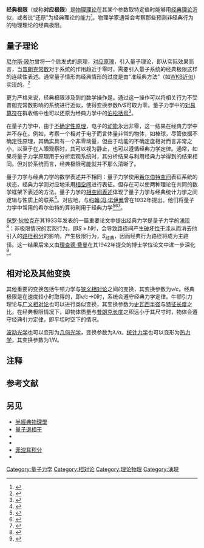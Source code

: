 {{NoteTA|G1=物理学}}
'''经典极限'''（或称'''对应极限'''）是[[理论物理学|物理理论]]在其某个参数取特定值时能够用[[经典物理学|经典理论]]近似，或者说“还原”为经典理论的能力<ref>{{cite book|language=en|first=Bohm|last=D.|title=Quantum Theory|publisher=Dover Publications|year=1989|isbn=0-486-65969-0}}</ref>。物理学家通常会考察那些预测非经典行为的物理理论的经典极限。

==量子理论==
[[尼尔斯·玻尔|尼尔斯·玻尔]]曾将一个启发式的原理，[[对应原理|对应原理]]，引入量子理论，即从实际效果而言，当[[普朗克常数|普朗克常数]]对于系统的作用趋近于零时，需要引入量子系统的经典极限这样的连续性表述。通常量子情形向经典情形的过度是由“准经典方法”（如[[WKB近似|WKB近似]]）实现的。<ref>{{cite book|author1= Л·Д·朗道|author2=Е·М·栗弗席兹|author3=严肃（译）|author4=喀兴林（校）|title=《理论物理学教程第三卷·量子力学（非相对论理论）》|location=北京|publisher=高等教育出版社|isbn=978-7-04-024306-2|pages=18|language=zh-cn}}</ref>  

更为严格来说，经典极限涉及到的数学操作是{{le|群收缩|group contraction}}。通过这一操作可以将相关行为不受普朗克常数影响的系统进行近似，使得变换参数''ħ/S''可取为零{{efn|参见{{le|维格纳-外尔变换|Wigner-Weyl transformation}}}}。量子力学中的[[对易算符|对易算符]]在群收缩中也可以还原为经典力学中的[[泊松括号|泊松括号]]<ref>{{Cite journal |language=en| last1 = Curtright | first1 = T. L. | last2 = Zachos | first2 = C. K. | doi = 10.1142/S2251158X12000069 | title = Quantum Mechanics in Phase Space | journal = Asia Pacific Physics Newsletter | volume = 01 | pages = 37 | year = 2012 | pmid =  | pmc = }}</ref>。

在量子力学中，由于[[不确定性原理|不确定性原理]]，电子的[[动能|动能]]永远非零，这一结果在经典力学中并不存在。例如，考察一个相对于电子而言体量非常的物体，如棒球，尽管依据不确定性原理，其确实具有一个非零动量，但由于动能的不确定度相对而言非常之小，以至于在人眼观察时，其可以视为静止，也可以遵循经典力学定律。通常，如果将量子力学原理用于分析宏观系统时，其分析结果与利用经典力学得到的结果相同。但对於{{le|量子混沌|quantum chaos}}系统而言，经典极限可能就并不那么清晰了。

量子力学与经典力学的数学表述并不相同：量子力学使用[[希尔伯特空间|希尔伯特空间]]表征系统的状态，经典力学则对应地采用[[相空间|相空间]]进行表征。但存在可以使两种理论在共同的数学框架下表述的方法。量子力学的[[相空间表述|相空间表述]]体现了量子力学与经典统计力学之间逻辑与性质上的联系<ref>{{Cite journal|language=en | last1 = Bracken | first1 = A. | last2 = Wood | first2 = J. | doi = 10.1103/PhysRevA.73.012104 | title = Semiquantum versus semiclassical mechanics for simple nonlinear systems | journal = Physical Review A | volume = 73 | year = 2006 | pmid =  | pmc = |arxiv = quant-ph/0511227 |bibcode = 2006PhRvA..73a2104B }}</ref>。对应地，{{le|伯纳德·库普曼|Bernard Koopman}}与[[约翰·冯·诺伊曼|约翰·冯·诺伊曼]]曾在1932年提出{{le|一种经典力学的表述方式|Koopman–von Neumann classical mechanics}}。他们将量子力学中常用的希尔伯特的算符利用于经典力学<ref>{{cite journal|last1= Koopman|first1=B. O.|last2=von Neumann|first2=J|title=Dynamical systems of continuous spectra|journal=Proc. Natl. Acad. Sci. U.S.A.|volume=18|year=1932|issue=3|pages=255–263|language=en|url= http://www.ncbi.nlm.nih.gov/pmc/articles/PMC1076203/pdf/pnas01731-0045.pdf}}</ref><ref>{{Cite thesis|language=en |degree= doctoral|title=Topics in Koopman-von Neumann Theory|last=Mauro |first=D. |year=2003|arxiv=quant-ph/0301172}}</ref><ref>{{Cite journal|language=en | last1 = Bracken | first1 = A. J. | title = Quantum mechanics as an approximation to classical mechanics in Hilbert space | doi = 10.1088/0305-4470/36/23/101 | journal = Journal of Physics A: Mathematical and General | volume = 36 | issue = 23 | pages = L329 | year = 2003 | pmid =  | pmc = }}</ref>。

[[保罗·狄拉克|保罗·狄拉克]]在其1933年发表的一篇重要论文中提出经典力学是量子力学的[[涌现|涌现]]<ref>{{cite journal|last=Dirac |first=P.A.M.|year=1933|language=en|title=The Lagrangian in quantum mechanics|journal=Phys. Z. der Sowjetunion|volume=3 |pages=64-71}}</ref>：非极限情况的宏观行为，即''S'' » ''ħ''时，会导致路径间产生[[破坏性干涉|破坏性干涉]]从而消去他引入的[[路径积分表述|路径积分]]的影响，产生极限行为，''S''<sub>经典</sub>，因而经典行为路径将成为主路径。这一结果后来又由[[理查德·费曼|理查德·费曼]]在其1942年提交的博士学位论文中进一步深化<ref>{{cite book|language=en|last=Feynman|first=R. P.|year=2005|editor=Laurie M. Brown|chapter=The Principle of Least Action in Quantum Mechanics", Ph.D. Dissertation, Princeton University|publisher=World Scientific publishers|title=Feynman's Thesis: a New Approach to Quantum Theory|url=https://archive.org/details/feynmansthesisne00feyn_0|isbn=978-981-256-380-4}}</ref>{{efn|参见[[量子退相干|量子退相干]]}}。

==相对论及其他变换==
其他重要的变换包括牛顿力学与[[狭义相对论|狭义相对论]]之间的变换，其变换参数为''v/c''。经典极限是在速度较小时取得的，即''v/c''→0时，系统会遵守经典力学定律。牛顿引力理论与[[广义相对论|广义相对论]]也可以进行类似变换，其变换参数为[[史瓦西半径|史瓦西半径]]与[[特征长度|特征长度]]之比。在经典极限情况下，即物体质量与[[普朗克长度|普朗克长度]]之积远小于其尺寸时，物体会遵守经典引力定律，即平坦时空下的情况。

[[波动光学|波动光学]]也可以变形为[[几何光学|几何光学]]，变换参数为''λ/a''。[[统计力学|统计力学]]也可以变形为[[热力学|热力学]]，其变换参数为1/''N''。

==注释==
{{notelist}}
==参考文献==
{{reflist}}

==另见==
* [[半經典物理學|半經典物理學]]
* [[量子退相干|量子退相干]]
* {{le|量子极限|Quantum limit}}
* {{le|量子区域|Quantum realm}}
* [[菲涅耳积分|菲涅耳积分]]
* {{le|半经典物理学|Semiclassical physics}}

{{DEFAULTSORT:Classical Limit}}
[[Category:量子力学|Category:量子力学]]
[[Category:相对论|Category:相对论]]
[[Category:理论物理|Category:理论物理]]
[[Category:湧現|Category:湧現]]